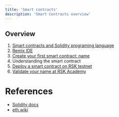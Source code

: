 ---
title: 'Smart contracts'
description: 'Smart Contracts overview'
---

## Overview

1. [Smart contracts and Solidity programing language](/courses/dev/02/introduction)
2. [Remix IDE](/courses/dev/02/remix)
3. [Create your first smart contract: name](/courses/dev/02/smart-contract-name)
4. Understanding the smart contract
5. [Deploy a smart contract on RSK testnet](/courses/dev/02/publish-on-rsk-testnet)
6. [Validate your name at RSK Academy](/courses/dev/02/validate-name)

# References

- [Solidity docs](https://docs.soliditylang.org/)
- [eth.wiki](https://eth.wiki/)
